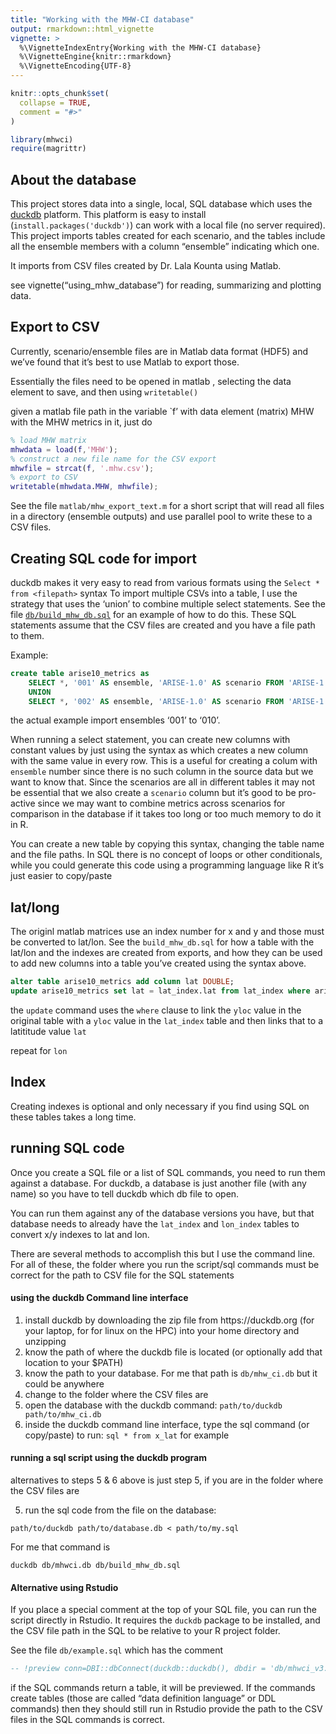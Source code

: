 ```yaml
---
title: "Working with the MHW-CI database"
output: rmarkdown::html_vignette
vignette: >
  %\VignetteIndexEntry{Working with the MHW-CI database}
  %\VignetteEngine{knitr::rmarkdown}
  %\VignetteEncoding{UTF-8}
---
```


```r
knitr::opts_chunk$set(
  collapse = TRUE,
  comment = "#>"
)
```

```r
library(mhwci)
require(magrittr)
```

## About the database

This project stores data into a single, local, SQL  database which uses the [duckdb](https://duckdb.org) platform.  This platform is easy to install (`install.packages('duckdb')`) can work with a local file (no server required).  This project imports tables created for each scenario, and the tables include all the ensemble members with a column "ensemble" indicating which one. 

It imports from CSV files created by Dr. Lala Kounta using Matlab. 

see vignette("using_mhw_database") for reading, summarizing and plotting data. 

## Export to CSV

Currently, scenario/ensemble files are in Matlab data format (HDF5) and we've found that it's best to use Matlab to export those.  

Essentially the files need to be opened in matlab , selecting the data element to save, and then using  `writetable()`

given a matlab file path in the variable `f' with data element (matrix) MHW with the MHW metrics in it, just do
```matlab
% load MHW matrix
mhwdata = load(f,'MHW');
% construct a new file name for the CSV export 
mhwfile = strcat(f, '.mhw.csv'); 
% export to CSV
writetable(mhwdata.MHW, mhwfile);
```

See the file `matlab/mhw_export_text.m` for a short script that will read all files in a directory (ensemble outputs) and use parallel pool to write these to a CSV files.

## Creating SQL code for import

duckdb makes it very easy to read from various formats using the `Select * from <filepath>` syntax   To import multiple CSVs into a table, I use the strategy that uses the  'union' to combine multiple select statements.   See the file [`db/build_mhw_db.sql`](db/build_mhw_db.sql) for an example of how to do this.    These SQL statements assume that the CSV files are created and you have a file path to them. 

Example: 

```sql
create table arise10_metrics as 
    SELECT *, '001' AS ensemble, 'ARISE-1.0' AS scenario FROM 'ARISE-1.0/MHW_metrics_Model_001.mat.mhw.csv'
    UNION
    SELECT *, '002' AS ensemble, 'ARISE-1.0' AS scenario FROM 'ARISE-1.0/MHW_metrics_Model_002.mat.mhw.csv';
```

the actual example import ensembles '001' to '010'.   

When running a select statement, you can create new columns with constant values by just using the syntax  <constant> as <column name>  which creates a new column with the same value in every row.  This is a useful for creating a colum with `ensemble` number since there is no such column in the source data but we want to know that.   Since the scenarios are all in different tables it may not be essential that we also create a `scenario` column but it's good to be pro-active since we may want to combine metrics across scenarios for comparison in the database if it takes too long or too much memory to do it in R. 

You can create a new table by copying this syntax, changing the table name and the file paths.    In SQL there is no concept of loops or other conditionals, while you could generate this code using a programming language like R it's just easier to copy/paste

## lat/long

The originl matlab matrices use an index number for x and y and those must be converted to lat/lon.   See the `build_mhw_db.sql` for how a table with the lat/lon and the indexes are created from exports, and how they can be used to add new columns into a table you've created using the syntax above.  

```sql
alter table arise10_metrics add column lat DOUBLE;
update arise10_metrics set lat = lat_index.lat from lat_index where arise10_metrics.yloc = lat_index.yloc ;
```

the `update` command uses the `where` clause to link the `yloc` value in the original table with a `yloc` value in the `lat_index` table and then links that to a latititude value `lat`

repeat for `lon`

## Index

Creating indexes is optional and only necessary if you find using SQL on these tables takes a long time. 

## running SQL code

Once you create a SQL file or a list of SQL commands, you need to run them against a database.   For duckdb, a database is just another file (with any name) so you have to tell duckdb which db file to open.  

You can run them against any of the database versions you have, but that database needs to already have the `lat_index` and `lon_index` tables to convert x/y indexes to lat and lon.  

There are several methods to accomplish this but I use the command line.   For all of these, the folder where you run the script/sql commands must be correct for the path to CSV file for the SQL statements 

#### using the duckdb Command line interface

1. install duckdb by downloading the zip file from https://duckdb.org (for your laptop, for for linux on the HPC) into your home directory and unzipping
2. know the path of where the duckdb file is located (or optionally add that location to your $PATH)
3. know the path to your database.   For me that path is `db/mhw_ci.db`  but it could be anywhere
4. change to the folder where the CSV files are
5. open the database with the duckdb command: `path/to/duckdb path/to/mhw_ci.db`   
6. inside the duckdb command line interface, type the sql command (or copy/paste) to run:  `sql * from x_lat` for example


#### running a sql script using the duckdb program 

alternatives to steps 5 & 6 above is just step 5, if you are in the folder where the CSV files are

5. run the sql code from the file on the database: 

`path/to/duckdb path/to/database.db < path/to/my.sql`  

For me that command is 

`duckdb db/mhwci.db db/build_mhw_db.sql`


#### Alternative using Rstudio

If you place a special comment at the top of your SQL file, you can run the script directly in Rstudio.   It requires the `duckdb` package to be installed, and the CSV file path in the SQL to be relative to your R project folder. 

See the file `db/example.sql` which has the comment 

```sql
-- !preview conn=DBI::dbConnect(duckdb::duckdb(), dbdir = 'db/mhwci_v3.db')
```

if the SQL commands return a table, it will be previewed.  If the commands create tables (those are called "data definition language" or DDL commands) then they should still run in Rstudio provide the path to the CSV files in the SQL commands is correct. 


